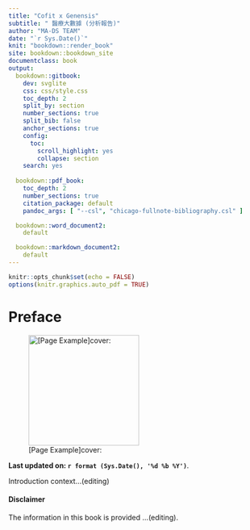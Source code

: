 ```yaml
---
title: "Cofit x Genensis"
subtitle: " 醫療大數據 (分析報告)"
author: "MA-DS TEAM"
date: "`r Sys.Date()`"
knit: "bookdown::render_book"
site: bookdown::bookdown_site
documentclass: book
output:
  bookdown::gitbook:
    dev: svglite
    css: css/style.css
    toc_depth: 2
    split_by: section
    number_sections: true
    split_bib: false
    anchor_sections: true
    config:
      toc:
        scroll_highlight: yes
        collapse: section
    search: yes
    
  bookdown::pdf_book:
    toc_depth: 2
    number_sections: true
    citation_package: default
    pandoc_args: [ "--csl", "chicago-fullnote-bibliography.csl" ]

  bookdown::word_document2:
    default

  bookdown::markdown_document2:
    default
---
```


```r
knitr::opts_chunk$set(echo = FALSE)
options(knitr.graphics.auto_pdf = TRUE)
```

# Preface {#index .unnumbered}

![[Page Example]cover:](https://upload.wikimedia.org/wikipedia/commons/thumb/8/80/Wikipedia-logo-v2.svg/1200px-Wikipedia-logo-v2.svg.png){width="219"}

**Last updated on: `r format (Sys.Date(), '%d %b %Y')`**.

Introduction context...(editing)

#### Disclaimer {.unnumbered}

The information in this book is provided ...(editing).
